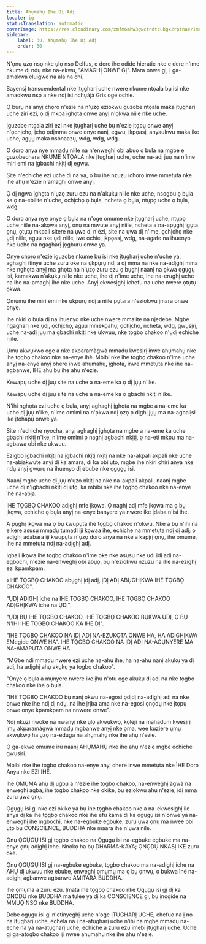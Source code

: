 ```yaml
---
title: Ahụmahụ Ihe Dị Adị
locale: ig
statusTranslation: automatic
coverImage: https://res.cloudinary.com/xmfm6mhw3gwctndtcubgx2rptnae/image/upload/v1740337243/small_cover_educacion_fundamental_a051170f1c.webp
sidebar:
    label: 30. Ahụmahụ Ihe Dị Adị
    order: 30
---
```

N'ọnụ ụzọ nsọ nke ụlọ nsọ Delfus, e dere ihe odide hieratic nke e dere n'ime nkume dị ndụ nke na-ekwu, "AMAGHỊ ONWE GỊ". Mara onwe gị, ị ga-amakwa eluigwe na ala na chi.

Sayensị transcendental nke ịtụgharị uche nwere nkume ntọala bụ isi nke amaokwu nsọ a nke ndị isi nchụàjà Gris oge ochie.

Ọ bụrụ na anyị chọrọ n'ezie na n'ụzọ eziokwu guzobe ntọala maka ịtụgharị uche ziri ezi, ọ dị mkpa ịghọta onwe anyị n'ọkwa niile nke uche.

Ịguzobe ntọala ziri ezi nke ịtụgharị uche bụ n'ezie ịtọpụ onwe anyị n'ọchịchọ, ịchọ ọdịmma onwe onye nanị, egwu, ịkpọasị, anyaukwu maka ike uche, agụụ maka nsonaazụ, wdg, wdg, wdg.

O doro anya nye mmadụ niile na n'enweghị obi abụọ ọ bụla na mgbe e guzobechara NKUME NTỌALA nke ịtụgharị uche, uche na-adị jụụ na n'ime miri emi na ịgbachi nkịtị dị egwu.

Site n'echiche ezi uche dị na ya, ọ bụ ihe nzuzu ịchọrọ inwe mmetụta nke ihe ahụ n'ezie n'amaghị onwe anyị.

Ọ dị ngwa ịghọta n'ụzọ zuru ezu na n'akụkụ niile nke uche, nsogbu ọ bụla ka ọ na-ebilite n'uche, ọchịchọ ọ bụla, ncheta ọ bụla, ntụpọ uche ọ bụla, wdg.

O doro anya nye onye ọ bụla na n'oge omume nke ịtụgharị uche, ntụpọ uche niile na-akọwa anyị, ọṅụ na mwute anyị niile, ncheta a na-apụghị ịgụta ọnụ, ọtụtụ mkpali sitere na ụwa dị n'èzí, site na ụwa dị n'ime, ọchịchọ nke ụdị niile, agụụ nke ụdị niile, iwe ochie, ịkpọasị, wdg, na-agafe na ihuenyo nke uche na ngagharị jọgburu onwe ya.

Onye chọrọ n'ezie iguzobe nkume bụ isi nke ịtụgharị uche n'uche ya, aghaghị itinye uche zuru oke na ụkpụrụ ndị a dị mma na nke na-adịghị mma nke nghọta anyị ma ghọta ha n'ụzọ zuru ezu ọ bụghị naanị na ọkwa ọgụgụ isi, kamakwa n'akụkụ niile nke uche, ihe dị n'ime uche, ihe na-erughị uche na ihe na-amaghị ihe nke uche. Anyị ekwesịghị ichefu na uche nwere ọtụtụ ọkwa.

Ọmụmụ ihe miri emi nke ụkpụrụ ndị a niile pụtara n'eziokwu ịmara onwe onye.

Ihe nkiri ọ bụla dị na ihuenyo nke uche nwere mmalite na njedebe. Mgbe ngagharị nke ụdị, ọchịchọ, agụụ mmekọahụ, ọchịchọ, ncheta, wdg, gwụsịrị, uche na-adị jụụ ma gbachi nkịtị nke ukwuu, nke tọgbọ chakoo n'ụdị echiche niile.

Ụmụ akwụkwọ oge a nke akparamàgwà mmadụ kwesịrị inwe ahụmahụ nke ihe tọgbọ chakoo nke na-enye ìhè. Mbibi nke ihe tọgbọ chakoo n'ime uche anyị na-enye anyị ohere inwe ahụmahụ, ịghọta, inwe mmetụta nke ihe na-agbanwe, IHE ahụ bụ ihe ahụ n'ezie.

Kewapụ uche dị jụụ site na uche a na-eme ka ọ dị jụụ n'ike.

Kewapụ uche dị jụụ site na uche a na-eme ka ọ gbachi nkịtị n'ike.

N'ihi nghọta ezi uche ọ bụla, anyị aghaghị ịghọta na mgbe a na-eme ka uche dị jụụ n'ike, n'ime omimi na n'ọkwa ndị ọzọ ọ dịghị jụụ ma na-agbalịsi ike ịtọhapụ onwe ya.

Site n'echiche nyocha, anyị aghaghị ịghọta na mgbe a na-eme ka uche gbachi nkịtị n'ike, n'ime omimi ọ naghị agbachi nkịtị, ọ na-eti mkpu ma na-agbawa obi nke ukwuu.

Ezigbo ịgbachi nkịtị na ịgbachi nkịtị nkịtị na nke na-akpali akpali nke uche na-abịakwute anyị dị ka amara, dị ka obi ụtọ, mgbe ihe nkiri chiri anya nke ndụ anyị gwụrụ na ihuenyo dị ebube nke ọgụgụ isi.

Naanị mgbe uche dị jụụ n'ụzọ nkịtị na nke na-akpali akpali, naanị mgbe uche dị n'ịgbachi nkịtị dị ụtọ, ka mbibi nke ihe tọgbọ chakoo nke na-enye ìhè na-abịa.

IHE TỌGBỌ CHAKOO adịghị mfe ịkọwa. Ọ naghị adị mfe ịkọwa ma ọ bụ ịkọwa, echiche ọ bụla anyị na-enye banyere ya nwere ike ịdaba n'isi ihe.

A pụghị ịkọwa ma ọ bụ kwupụta ihe tọgbọ chakoo n'okwu. Nke a bụ n'ihi na e kere asụsụ mmadụ tumadi iji kọwaa ihe, echiche na mmetụta ndị dị adị; o adịghị adabara iji kwupụta n'ụzọ doro anya na nke a kapịrị ọnụ, ihe omume, ihe na mmetụta ndị na-adịghị adị.

Ịgbalị ịkọwa ihe tọgbọ chakoo n'ime oke nke asụsụ nke ụdị ịdị adị na-egbochi, n'ezie na-enweghị obi abụọ, bụ n'eziokwu nzuzu na ihe na-ezighị ezi kpamkpam.

«IHE TỌGBỌ CHAKOO abụghị ịdị adị, ịDỊ ADỊ ABỤGHỊKWA IHE TỌGBỌ CHAKOO".

"ỤDỊ ADỊGHỊ iche na IHE TỌGBỌ CHAKOO, IHE TỌGBỌ CHAKOO ADỊGHỊKWA iche na ỤDỊ".

"ỤDỊ BỤ IHE TỌGBỌ CHAKOO, IHE TỌGBỌ CHAKOO BỤKWA ỤDỊ, Ọ BỤ N'IHI IHE TỌGBỌ CHAKOO KA IHE DỊ".

"IHE TỌGBỌ CHAKOO NA ỊDỊ ADỊ NA-EZUKỌTA ONWE HA, HA ADỊGHỊKWA EMegide ONWE HA". IHE TỌGBỌ CHAKOO NA ỊDỊ ADỊ NA-AGỤNYERE MA NA-AMAPỤTA ONWE HA.

"MGbe ndi mmadu nwere ezi uche na-ahu ihe, ha na-ahu nanị akụkụ ya dị adị, ha adịghị ahụ akụkụ ya tọgbọ chakoo".

"Onye ọ bụla a mụnyere nwere ike ịhụ n'otu oge akụkụ dị adị na nke tọgbọ chakoo nke ihe ọ bụla.

"IHE TỌGBỌ CHAKOO bụ nanị okwu na-egosi ọdịdị na-adịghị adị na nke onwe nke ihe ndị dị ndụ, na ihe ịrịba ama nke na-egosi ọnọdụ nke ịtọpụ onwe onye kpamkpam na nnwere onwe".

Ndị nkuzi nwoke na nwanyị nke ụlọ akwụkwọ, kọleji na mahadum kwesịrị ịmụ akparamàgwà mmadụ mgbanwe anyị nke ọma, wee kụziere ụmụ akwụkwọ ha ụzọ na-eduga na ahụmahụ nke ihe ahụ n'ezie.

Ọ ga-ekwe omume iru naanị AHỤMAHỤ nke ihe ahụ n'ezie mgbe echiche gwụsịrị.

Mbibi nke ihe tọgbọ chakoo na-enye anyị ohere inwe mmetụta nke ÌHÈ Doro Anya nke EZI IHE.

Ihe ỌMỤMA ahụ dị ugbu a n'ezie ihe tọgbọ chakoo, na-enweghị àgwà na enweghị agba, ihe tọgbọ chakoo nke okike, bụ eziokwu ahụ n'ezie, ịdị mma zuru ụwa ọnụ.

Ọgụgụ isi gị nke ezi okike ya bụ ihe tọgbọ chakoo nke a na-ekwesịghị ile anya dị ka ihe tọgbọ chakoo nke ihe efu kama dị ka ọgụgụ isi n'onwe ya na-enweghị ihe mgbochi, nke na-egbuke egbuke, zuru ụwa ọnụ ma nwee obi ụtọ bụ CONSCIENCE, BUDDHA nke maara ihe n'ụwa nile.

Ọnụ ỌGỤGỤ ISI gị tọgbọ chakoo na Ọgụgụ isi na-egbuke egbuke ma na-enye ọṅụ adịghị iche. Nnọkọ ha bụ DHARMA-KAYA; ỌNỌDỤ NKASỊ IKE zuru oke.

Ọnụ ỌGỤGỤ ISI gị na-egbuke egbuke, tọgbọ chakoo ma na-adịghị iche na AHỤ dị ukwuu nke ebube, enweghị ọmụmụ ma ọ bụ ọnwụ, ọ bụkwa ìhè na-adịghị agbanwe agbanwe AMITARA BUDDHA.

Ihe ọmụma a zuru ezu. Ịmata ihe tọgbọ chakoo nke Ọgụgụ isi gị dị ka ỌNỌDỤ nke BUDDHA ma tụlee ya dị ka CONSCIENCE gị, bụ ịnọgide na MMỤỌ NSO nke BUDDHA.

Debe ọgụgụ isi gị n'etinyeghị uche n'oge ỊTỤGHARỊ UCHE, chefuo na ị nọ na Ịtụgharị uche, echela na ị na-atụgharị uche n'ihi na mgbe mmadụ na-eche na ya na-atụgharị uche, echiche a zuru ezu imebi ịtụgharị uche. Uche gị ga-atọgbọ chakoo iji nwee ahụmahụ nke ihe ahụ n'ezie.

